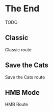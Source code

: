 
# The End
<Callout>
  TODO
</Callout>

## Classic

Classic route

## Save the Cats

Save the Cats route

## HMB Mode

HMB Route